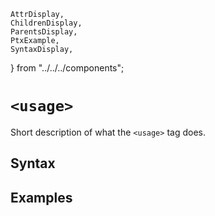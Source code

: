     AttrDisplay,
    ChildrenDisplay,
    ParentsDisplay,
    PtxExample,
    SyntaxDisplay,
} from "../../../components";

# `<usage>`

Short description of what the `<usage>` tag does.

## Syntax

<SyntaxDisplay name="usage" />

## Examples

    